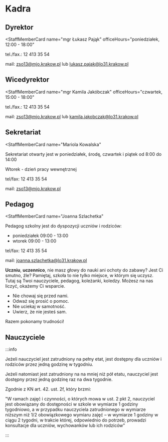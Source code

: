 # Kadra

## Dyrektor


<StaffMemberCard
  name="mgr Łukasz Pająk"
  officeHours="poniedziałek, 12:00 - 18:00"
>

tel./fax.: 12 413 35 54

mail: zso13@mjo.krakow.pl lub lukasz.pajak@lo31.krakow.pl

</StaffMemberCard>

## Wicedyrektor

<StaffMemberCard
  name="mgr Kamila Jakóbczak"
  officeHours="czwartek, 15:00 - 18:00"
>

tel./fax.: 12 413 35 54

mail: zso13@mjo.krakow.pl lub kamila.jakobczak@lo31.krakow.pl

</StaffMemberCard>

## Sekretariat

<StaffMemberCard
  name="Mariola Kowalska"
>

Sekretariat otwarty jest w poniedziałek, środę, czwartek i piątek od 8:00 do
14:00

Wtorek - dzień pracy wewnętrznej

tel/fax: 12 413 35 54

mail: zso13@mjo.krakow.pl

</StaffMemberCard>

## Pedagog

<StaffMemberCard
  name="Joanna Szlachetka"
>

Pedagog szkolny jest do dyspozycji uczniów i rodziców:

- poniedziałek 09:00 - 13:00
- wtorek 09:00 - 13:00

tel/fax: 12 413 35 54

mail: joanna.szlachetka@lo31.krakow.pl

</StaffMemberCard>

**Uczniu**, **uczennico**, nie masz głowy do nauki ani ochoty do zabawy? Jest Ci
smutno, źle? Pamiętaj, szkoła to nie tylko miejsce, w którym się uczysz. Tutaj
są Twoi nauczyciele, pedagog, koleżanki, koledzy. Możesz na nas liczyć, okażemy
Ci wsparcie.

- Nie chowaj się przed nami.
- Odważ się prosić o pomoc.
- Nie uciekaj w samotność.
- Uwierz, że nie jesteś sam.

Razem pokonamy trudności!

## Nauczyciele


<Teachers />

:::info

Jeżeli nauczyciel jest zatrudniony na pełny etat, jest dostępny dla uczniów i
rodziców przez jedną godzinę w tygodniu.

Jeżeli natomiast jest zatrudniony na na mniej niż pół etatu, nauczyciel jest
dostępny przez jedną godzinę raz na dwa tygodnie.

Zgodnie z KN art. 42. ust. 2f, który brzmi:

"W ramach zajęć i czynności, o których mowa w ust. 2 pkt 2, nauczyciel jest
obowiązany do dostępności w szkole w wymiarze 1 godziny tygodniowo, a w
przypadku nauczyciela zatrudnionego w wymiarze niższym niż 1/2 obowiązkowego
wymiaru zajęć – w wymiarze 1 godziny w ciągu 2 tygodni, w trakcie której,
odpowiednio do potrzeb, prowadzi konsultacje dla uczniów, wychowanków lub ich
rodziców"

:::
